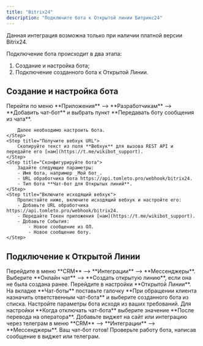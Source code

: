 ```yaml
---
title: "Bitrix24"
description: "Подключите бота к Открытой линии Битрикс24"
---
```


<Warning>
    Данная интеграция возможна только при наличии платной версии Bitrix24.
</Warning>

Подключение бота происходит в два этапа:
1. Создание и настройка бота;
2. Подключение созданного бота к Открытой Линии.

## Создание и настройка бота

<Steps>
    <Step title="Добавьте чат-бота">
        Перейти по меню **Приложения** --> **Разработчикам** --> **Добавить чат-бот** и выбрать пункт **Передавать боту сообщения из чата**.

        Далее необходимо настроить бота.
    </Step>
    <Step title="Получите вебхук URL">
        Скопируйте текст из поля **Вебхук** для вызова REST API и передайте его [нам](https://t.me/wikibot_support).
    </Step>
    <Step title="Сконфигурируйте бота">
        Задайте следующие параметры:
        - Имя бота, например _Мой бот_.
        - URL обработчика бота https://api.tomleto.pro/webhook/bitrix24.
        - Тип бота **Чат-бот для Открытых линий**.
    </Step>
    <Step title="Включите исходящий вебхук">
        Пролистайте ниже, включите исходящий вебхук и настройте его:
        - Добавьте URL обработчика https://api.tomleto.pro/webhook/bitrix24.
        - Передайте Токен приложения [нам](https://t.me/wikibot_support).
        - Добавьте События:
            - Новое сообщение из ОЛ.
            - Новое сообщение боту.
    </Step>
</Steps>

## Подключение к Открытой Линии

<Steps>
    <Step title="Создайте Открытую линию">
        Перейдите в меню **CRM** --> **Интеграции** --> **Мессенджеры**. Выберите **Онлайн чат** --> **Создать открытую линию**, если она не была создана ранее.
    </Step>
    <Step title="Настройте Открытую линию">
        Перейдите в настройки **Открытой Линии**. На вкладке **Чат-боты** поставьте галочку **При обращении клиента назначить ответственным чат-бота** и выберите созданного бота из списка.
    </Step>
    <Step title="Настройте чат-бота">
        Настройте параметры бота исходя из ваших требований. Для настройки **Когда отключать чат-бота** выберите значение **После перевода на оператора**.
    </Step>
    <Step title="Добавьте виджет на сайт">
        Добавьте виджет на сайт или интеграцию через телеграм в меню **CRM** --> **Интеграции** --> **Мессенджеры**.
    </Step>
    <Step title="Проверьте работу бота">
        Ваш чат-бот готов! Проверьте работу бота, написав сообщение в виджет или телеграм.
    </Step>
</Steps>
